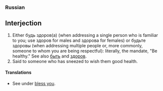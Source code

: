 ===Russian===

==Interjection==
#Either будь здоров(а) (when addressing a single person who is familiar to you; use здоров for males and здорова for females) or будьте здоровы (when addressing multiple people or, more commonly, someone to whom you are being respectful):  literally, the mandate, "Be healthy."  See also [[быть]] and [[здоров]].
#Said to someone who has sneezed to wish them good health.

====Translations====
*See under [[bless you]].